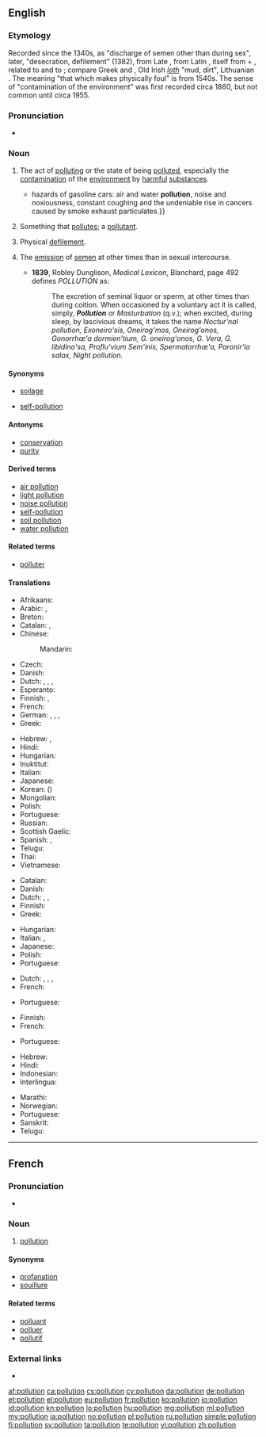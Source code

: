 ==English==
{{wikipedia}}

===Etymology===
Recorded since the 1340s, as "discharge of semen other than during sex", later, "desecration, defilement" (1382), from Late {{etyl|la|en}} {{l|la|pollutio||defilement}}, from Latin {{l|la|polluere||to soil, defile, contaminate}}, itself from {{l|la|por-||before}} + {{l|la|-luere||to smear}}, related to {{l|la|lutum||mud}} and to {{l|la|lues||filth}}; compare Greek {{l|grc||tr=lyma||filth, dirt, disgrace}} and {{l|grc|||tr=lymax|rubbish, refuse}}, Old Irish ''[[loth]]'' "mud, dirt", Lithuanian {{l|lt|lutynas||pool, puddle}}. The meaning "that which makes physically foul" is from 1540s. The sense of "contamination of the environment" was first recorded circa 1860, but not common until circa 1955.

===Pronunciation===
* {{audio|En-uk-pollution.ogg|Audio (UK)|lang=en}}

===Noun===
{{en-noun}}

# The act of [[polluting]] or the state of being [[polluted]], especially the [[contamination]] of the [[environment]] by [[harmful]] [[substance]]s.
#* {{quote-book|year=2006|author=[[w:Edwin Black|Edwin Black]]|title=Internal Combustion
|chapter=1|url=http://openlibrary.org/works/OL4103950W
|passage=If successful, Edison and Ford—in 1914—would move society away from the{{...}}hazards of gasoline cars: air and water '''pollution''', noise and noxiousness, constant coughing and the undeniable rise in cancers caused by smoke exhaust particulates.}}
#: {{usex|lang=en|Nobody visits the river any more because of all the '''pollution'''.}}
# Something that [[pollute]]s; a [[pollutant]].
# {{context|archaic|lang=en}} Physical [[defilement]].
# {{context|medicine|obsolete|lang=en}} The [[emission]] of [[semen]] at other times than in sexual intercourse.
#* '''1839''', Robley Dunglison, ''Medical Lexicon'', Blanchard, page 492 defines ''POLLUTION'' as:
#*: The excretion of seminal liquor or sperm, at other times than during coition. When occasioned by a voluntary act it is called, simply, '''''Pollution''''' or ''Masturbation'' (q.v.); when excited, during sleep, by lascivious dreams, it takes the name ''Noctur'nal pollution, Exoneiro'sis, Oneirog'mos, Oneirog'onos, Gonorrhœ'a dormien'tium, G. oneirog'onos, G. Vera, G. libidino'sa, Proflu'vium Sem'inis, Spermatorrhœ'a, Paronir'ia salax, Night pollution.''

====Synonyms====
* [[soilage]]
* {{sense|masturbation}} [[self-pollution]]

====Antonyms====
* [[conservation]]
* [[purity]]

====Derived terms====
* [[air pollution]]
* [[light pollution]]
* [[noise pollution]]
* [[self-pollution]]
* [[soil pollution]]
* [[water pollution]]

====Related terms====
* [[polluter]]

====Translations====
{{trans-top|the contamination of the environment by harmful substances}}
* Afrikaans: {{t+|af|omgewingsbesoedeling}}
* Arabic: {{t|ar|تلويث|m|tr=talwiith}}, {{t|ar|تلوث|m|tr=talawwuth}}
* Breton: {{t|br|saotradur|m}}
* Catalan: {{t|ca|contaminació|f}}, {{t|ca|pol·lució|f}}
* Chinese:
*: Mandarin: {{t+|cmn|污染|tr=wūrǎn|sc=Hani}}
* Czech: {{t|cs|znečištění}}
* Danish: {{t|da|forurening|c}}
* Dutch: {{t+|nl|vervuiling|f}}, {{t|nl|milieuverontreiniging|f}}, {{t|nl|pollutie|f}}, {{t+|nl|milieuvervuiling|f}}
* Esperanto: {{t|eo|poluado}}
* Finnish: {{t+|fi|saastuminen}} {{qualifier|state}}, {{t|fi|saastuttaminen}} {{qualifier|act}}
* French: {{t+|fr|pollution|f}}
* German: {{t+|de|Verunreinigung|f}}, {{t|de|Verschmutzung|f}}, {{t+|de|Umweltverschmutzung|f}}, {{t|de|Pollution|f}}
* Greek: {{t+|el|μόλυνση|f|tr=mólinsi}}
{{trans-mid}}
* Hebrew: {{t|he|זיהום|tr=zeehoom|sc=Hebr}}, {{t|he|זיהום|tr=zeehoom|sc=Hebr}}
* Hindi: {{t|hi|प्रदूषण|m|tr=pradūṣaṇ|sc=Deva}}
* Hungarian: {{t+|hu|környezetszennyezés}}
* Inuktitut: {{t|iu|ᐃᑖᖏᔭᖅᑐᖅ|tr=itānggijaqtuq|sc=Cans}}
* Italian: {{t+|it|inquinamento|m}}
* Japanese: {{t+|ja|汚染|tr=おせん, osen}}
* Korean: {{t+|ko|오염|sc=Kore}} ({{t+|ko|汚染|sc=Kore}})
* Mongolian: {{t-needed|mn}}
* Polish: {{t+|pl|zanieczyszczenie|n}}
* Portuguese: {{t+|pt|poluição|f}}
* Russian: {{t+|ru|загрязнение|n|tr=zagrjaznénije}}
* Scottish Gaelic: {{t|gd|truailleadh|m}}
* Spanish: {{t|es|polución|f}}, {{t+|es|contaminación|f}}
* Telugu: {{t+|te|కాలుష్యం|tr=kaalushyam}}
* Thai: {{t|th|มลภาวะ|tr=monpaawá|sc=Thai}}
* Vietnamese: {{t+|vi|ô nhiễm|alt=sự ô nhiễm}}
{{trans-bottom}}

{{trans-top|something that pollutes; pollutant}}
* Catalan: {{t|ca|pol·luent |m}}
* Danish: {{t|da|forurening|c}}
* Dutch: {{t+|nl|vervuiling|f}}, {{t|nl|milieuverontreiniging|f}}, {{t|nl|pollutie|f}}
* Finnish: {{t+|fi|saaste}}
* Greek: {{t+|el|ρύπανση|f|tr=rípansi}}
{{trans-mid}}
* Hungarian: {{t+|hu|szennyeződés}}
* Italian: {{t-check|it|[[sostanza]] [[inquinante]]|f}} {{attention|it|2=was "[[sostanza]] [[inquinante]]" - assumed sum-of-parts; if an idiom, remove the wikilinks to the individual words. see [[User:Kephir/gadgets/xte#Translation_fixing]]}}, {{t+|it|inquinante|m}}
* Japanese: {{t|ja|汚染物質|tr=osen-busshitsu}}
* Polish: {{t+|pl|zanieczyszczenie|n}}
* Portuguese: {{t|pt|poluente|m}}
{{trans-bottom}}

{{trans-top|archaic: physical defilement}}
* Dutch: {{t|nl|bezoedeling|f}}, {{t|nl|milieuverontreiniging|f}}, {{t|nl|pollutie|f}}, {{t+|nl|smet|m}}
* French: {{t+|fr|défilement|m}}
{{trans-mid}}
* Portuguese: {{t+|pt|poluição|f}}
{{trans-bottom}}

{{trans-top|medicine, obsolete: emission of semen at other times than in sexual intercourse}}
* Finnish: {{t|fi|itsesaastutus}} {{qualifier|masturbation}}
* French: {{t+|fr|pollution|f}}
{{trans-mid}}
* Portuguese: {{t|pt|polução|f}}
{{trans-bottom}}

{{checktrans-top}}
* Hebrew: {{t-check|he|זיהום|sc=Hebr}}
* Hindi: {{t-check|hi|प्रदुषण|tr=''praduśan''|sc=Deva}}
* Indonesian: {{t-check|id|Polusi}}
* Interlingua: {{t-check|ia|pollution}}
{{trans-mid}}
* Marathi: {{t-check|mr|प्रदुषण|tr=praduśan|sc=Deva}}
* Norwegian: {{t-check|no|forurensning}}
* Portuguese: {{t-check|pt|poluição|f}}
* Sanskrit: {{t-check|sa|प्रदुषण|tr=praduśan|sc=Deva}}
* Telugu: {{t-check|te|కాలుష్యం|tr=kaalushyaM|sc=Telu}}
{{trans-bottom}}

----

==French==

===Pronunciation===
* {{audio|Fr-pollution.ogg|Audio|lang=fr}}

===Noun===
{{fr-noun|f}}

# [[#English|pollution]]

====Synonyms====
* [[profanation]]
* [[souillure]]

====Related terms====
* [[polluant]] {{g|m}}
* [[polluer]] {{g|m}}
* [[pollutif]]

===External links===
* {{R:TLFi}}

[[af:pollution]]
[[ca:pollution]]
[[cs:pollution]]
[[cy:pollution]]
[[da:pollution]]
[[de:pollution]]
[[et:pollution]]
[[el:pollution]]
[[eu:pollution]]
[[fr:pollution]]
[[ko:pollution]]
[[io:pollution]]
[[id:pollution]]
[[kn:pollution]]
[[lo:pollution]]
[[hu:pollution]]
[[mg:pollution]]
[[ml:pollution]]
[[my:pollution]]
[[ja:pollution]]
[[no:pollution]]
[[pl:pollution]]
[[ru:pollution]]
[[simple:pollution]]
[[fi:pollution]]
[[sv:pollution]]
[[ta:pollution]]
[[te:pollution]]
[[vi:pollution]]
[[zh:pollution]]